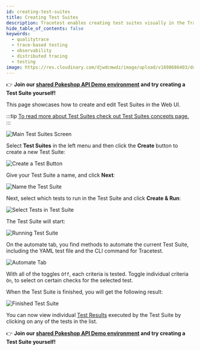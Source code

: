 ```yaml
---
id: creating-test-suites
title: Creating Test Suites
description: Tracetest enables creating test suites visually in the Tracetest Web UI.
hide_table_of_contents: false
keywords:
  - qualitytrace
  - trace-based testing
  - observability
  - distributed tracing
  - testing
image: https://res.cloudinary.com/djwdcmwdz/image/upload/v1698686403/docs/Blog_Thumbnail_14_rsvkmo.jpg
---
```


👉 **Join our [shared Pokeshop API Demo environment](https://app.qualitytrace.io/organizations/ttorg_2179a9cd8ba8dfa5/invites/invite_760904a64b4b9dc9/accept) and try creating a Test Suite yourself!**

This page showcases how to create and edit Test Suites in the Web UI.

:::tip
[To read more about Test Suites check out Test Suites concepts page.](/concepts/test-suites)
:::

![Main Test Suites Screen](../img/test-suites-01.png)

Select **Test Suites** in the left menu and then click the **Create** button to create a new Test Suite:

![Create a Test Button](../img/test-suites-02.png)

Give your Test Suite a name, and click **Next**:

![Name the Test Suite](../img/test-suites-03.png)

Next, select which tests to run in the Test Suite and click **Create & Run**:

![Select Tests in Test Suite](../img/test-suites-04.png)

The Test Suite will start:

![Running Test Suite](../img/test-suites-05.png)

 On the automate tab, you find methods to automate the current Test Suite, including the YAML test file and the CLI command for Tracetest.

 ![Automate Tab](../img/test-suites-06.png)

 With all of the toggles `Off`, each criteria is tested. Toggle individual criteria `On`, to select on certain checks for the selected test.

When the Test Suite is finished, you will get the following result:

![Finished Test Suite](../img/test-suites-07.png)

You can now view individual [Test Results](/web-ui/test-results) executed by the Test Suite by clicking on any of the tests in the list.

👉 **Join our [shared Pokeshop API Demo environment](https://app.qualitytrace.io/organizations/ttorg_2179a9cd8ba8dfa5/invites/invite_760904a64b4b9dc9/accept) and try creating a Test Suite yourself!**